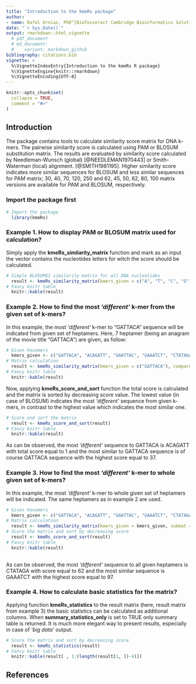 ```yaml
---
title: "Introduction to the kmeRs package"
author:
- name: Rafal Urniaz, PhD^[BioTesseract Cambridge Bioinformatics Solutions, Cambridgeshire, Cambridge, UK]
date: "`r Sys.Date()`"
output: rmarkdown::html_vignette
  # pdf_document
  # md_document:
  #    variant: markdown_github
bibliography: citations.bib
vignette: >
  %\VignetteIndexEntry{Introduction to the kmeRs R package}
  %\VignetteEngine{knitr::rmarkdown}
  %\VignetteEncoding{UTF-8}
---
```


```r
knitr::opts_chunk$set(
  collapse = TRUE,
  comment = "#>"
)
```
## Introduction

The package contains tools to calculate similarity score matrix for DNA k-mers. The pairwise similarity score is calculated using PAM or BLOSUM substitution matrix. The results are evaluated by similarity score calculated by Needleman-Wunsch (global) [@NEEDLEMAN1970443] or Smith-Waterman (local) alignment. [@SMITH1981195]. Higher similarity score indicates more similar sequences for BLOSUM and less similar sequences for PAM matrix; 30, 40, 70, 120, 250 and 62, 45, 50, 62, 80, 100 matrix versions are available for PAM and BLOSUM, respectively.

### Import the package first
   
```r
# Import the package 
  library(kmeRs)
```

### Example 1. How to display PAM or BLOSUM matrix used for calculation?

Simply apply the **kmeRs_similarity_matrix** function and mark as an input the vector contains the nucleotides letters for witch the score should be calculated.    

```r
# Simple BLOSUM62 similarity matrix for all DNA nucleotides
  result <- kmeRs_similarity_matrix(kmers_given = c("A", "T", "C", "G"), submat = "BLOSUM62")
# Fancy knitr table
  knitr::kable(result)
```

### Example 2. How to find the most *'different'* k-mer from the given set of k-mers?

In this example, the most *'different'* k-mer to "GATTACA" sequence will be indicated from given set of heptamers. Here, 7 heptamer (being an anagram of the movie title "GATTACA") are given, as follow:  

```r
# Given hexamers
  kmers_given <- c("GATTACA", "ACAGATT", "GAATTAC", "GAAATCT", "CTATAGA", "GTACATA", "AACGATT")
# Matrix calculation 
  result <- kmeRs_similarity_matrix(kmers_given = c("GATTACA"), compare_to = kmers_given , submat = "BLOSUM62") 
# Fancy knitr table
  knitr::kable(result) 
```

Now, applying **kmeRs_score_and_sort** function the total score is calculated and the matrix is sorted by decreasing score value. The lowest value (in case of BLOSUM) indicates the most *'different'* sequence from given k-mers, in contrast to the highest value which indicates the most similar one. 

```r
# Score and sort the matrix  
  result <- kmeRs_score_and_sort(result)
# Fancy knitr table
  knitr::kable(result)
```

As can be observed, the most *'different'* sequence to GATTACA is ACAGATT with total score equal to 1 and the most similar to GATTACA sequence is of course GATTACA sequence with the highest score equal to 37. 

### Example 3. How to find the most *'different'* k-mer to whole given set of k-mers? 

In this example, the most *'different'* k-mer to whole given set of heptamers will be indicated. The same heptamers as in example 2 are used. 

```r
# Given hexamers
  kmers_given <- c("GATTACA", "ACAGATT", "GAATTAC", "GAAATCT", "CTATAGA", "GTACATA", "AACGATT")
# Matrix calculation 
  result <- kmeRs_similarity_matrix(kmers_given = kmers_given, submat = "BLOSUM62")
# Score the matrix and sort by decreasing score 
  result <- kmeRs_score_and_sort(result)
# Fancy knitr table
  knitr::kable(result)
  
```

As can be observed, the most *'different'* sequence to all given heptamers is CTATAGA with score equal to 62 and the most similar sequence is GAAATCT with the highest score equal to 97.

### Example 4. How to calculate basic statistics for the matrix?

Applying function **kmeRs_statistics** to the result matrix (here, result matrix from example 3) the basic statistics can be calculated as additional columns. When **summary_statistics_only** is set to TRUE only summary table is returned. It is much more elegant way to present results, especially in case of *'big data'* output.  

```r
# Score the matrix and sort by decreasing score 
  result <- kmeRs_statistics(result)
# Fancy knitr table
  knitr::kable(result[ , 1:(length(result[1, ])-4)])
```

## References
